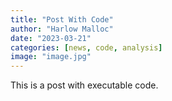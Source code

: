 ```yaml
---
title: "Post With Code"
author: "Harlow Malloc"
date: "2023-03-21"
categories: [news, code, analysis]
image: "image.jpg"
---
```


This is a post with executable code.
